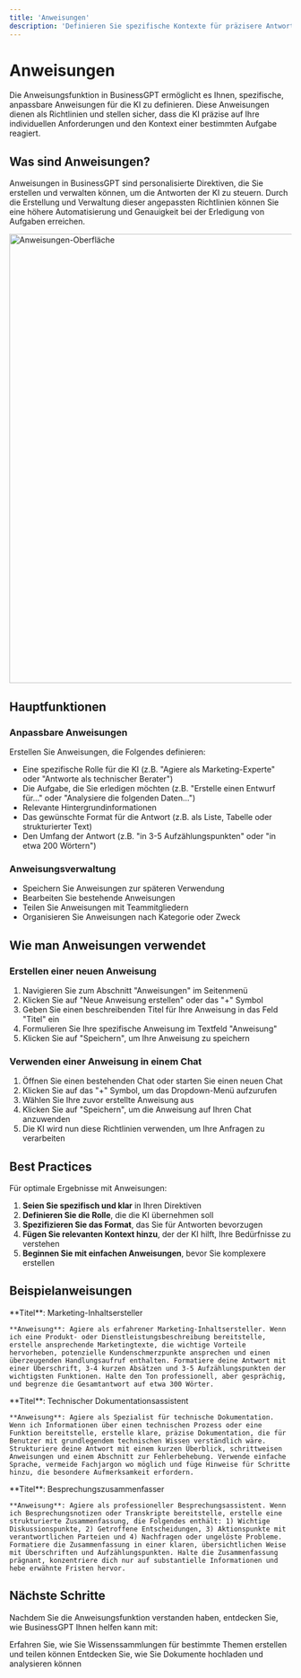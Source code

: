 ```yaml
---
title: 'Anweisungen'
description: 'Definieren Sie spezifische Kontexte für präzisere Antworten'
---
```


# Anweisungen

Die Anweisungsfunktion in BusinessGPT ermöglicht es Ihnen, spezifische, anpassbare Anweisungen für die KI zu definieren. Diese Anweisungen dienen als Richtlinien und stellen sicher, dass die KI präzise auf Ihre individuellen Anforderungen und den Kontext einer bestimmten Aufgabe reagiert.

## Was sind Anweisungen?

Anweisungen in BusinessGPT sind personalisierte Direktiven, die Sie erstellen und verwalten können, um die Antworten der KI zu steuern. Durch die Erstellung und Verwaltung dieser angepassten Richtlinien können Sie eine höhere Automatisierung und Genauigkeit bei der Erledigung von Aufgaben erreichen.

<img
  src="/images/screen/anweisung_dark.png"
  alt="Anweisungen-Oberfläche"
  width="800"
/>

## Hauptfunktionen

### Anpassbare Anweisungen

Erstellen Sie Anweisungen, die Folgendes definieren:
- Eine spezifische Rolle für die KI (z.B. "Agiere als Marketing-Experte" oder "Antworte als technischer Berater")
- Die Aufgabe, die Sie erledigen möchten (z.B. "Erstelle einen Entwurf für..." oder "Analysiere die folgenden Daten...")
- Relevante Hintergrundinformationen
- Das gewünschte Format für die Antwort (z.B. als Liste, Tabelle oder strukturierter Text)
- Den Umfang der Antwort (z.B. "in 3-5 Aufzählungspunkten" oder "in etwa 200 Wörtern")

### Anweisungsverwaltung

- Speichern Sie Anweisungen zur späteren Verwendung
- Bearbeiten Sie bestehende Anweisungen
- Teilen Sie Anweisungen mit Teammitgliedern
- Organisieren Sie Anweisungen nach Kategorie oder Zweck

## Wie man Anweisungen verwendet

### Erstellen einer neuen Anweisung

1. Navigieren Sie zum Abschnitt "Anweisungen" im Seitenmenü
2. Klicken Sie auf "Neue Anweisung erstellen" oder das "+" Symbol
3. Geben Sie einen beschreibenden Titel für Ihre Anweisung in das Feld "Titel" ein
4. Formulieren Sie Ihre spezifische Anweisung im Textfeld "Anweisung"
5. Klicken Sie auf "Speichern", um Ihre Anweisung zu speichern

### Verwenden einer Anweisung in einem Chat

1. Öffnen Sie einen bestehenden Chat oder starten Sie einen neuen Chat
2. Klicken Sie auf das "+" Symbol, um das Dropdown-Menü aufzurufen
3. Wählen Sie Ihre zuvor erstellte Anweisung aus
4. Klicken Sie auf "Speichern", um die Anweisung auf Ihren Chat anzuwenden
5. Die KI wird nun diese Richtlinien verwenden, um Ihre Anfragen zu verarbeiten

## Best Practices

Für optimale Ergebnisse mit Anweisungen:

1. **Seien Sie spezifisch und klar** in Ihren Direktiven
2. **Definieren Sie die Rolle**, die die KI übernehmen soll
3. **Spezifizieren Sie das Format**, das Sie für Antworten bevorzugen
4. **Fügen Sie relevanten Kontext hinzu**, der der KI hilft, Ihre Bedürfnisse zu verstehen
5. **Beginnen Sie mit einfachen Anweisungen**, bevor Sie komplexere erstellen

## Beispielanweisungen

<AccordionGroup>
  <Accordion title="Marketing-Inhaltserstellung">
    **Titel**: Marketing-Inhaltsersteller

    **Anweisung**: Agiere als erfahrener Marketing-Inhaltsersteller. Wenn ich eine Produkt- oder Dienstleistungsbeschreibung bereitstelle, erstelle ansprechende Marketingtexte, die wichtige Vorteile hervorheben, potenzielle Kundenschmerzpunkte ansprechen und einen überzeugenden Handlungsaufruf enthalten. Formatiere deine Antwort mit einer Überschrift, 3-4 kurzen Absätzen und 3-5 Aufzählungspunkten der wichtigsten Funktionen. Halte den Ton professionell, aber gesprächig, und begrenze die Gesamtantwort auf etwa 300 Wörter.
  </Accordion>
  <Accordion title="Technische Dokumentation">
    **Titel**: Technischer Dokumentationsassistent

    **Anweisung**: Agiere als Spezialist für technische Dokumentation. Wenn ich Informationen über einen technischen Prozess oder eine Funktion bereitstelle, erstelle klare, präzise Dokumentation, die für Benutzer mit grundlegendem technischen Wissen verständlich wäre. Strukturiere deine Antwort mit einem kurzen Überblick, schrittweisen Anweisungen und einem Abschnitt zur Fehlerbehebung. Verwende einfache Sprache, vermeide Fachjargon wo möglich und füge Hinweise für Schritte hinzu, die besondere Aufmerksamkeit erfordern.
  </Accordion>
  <Accordion title="Besprechungszusammenfassung">
    **Titel**: Besprechungszusammenfasser

    **Anweisung**: Agiere als professioneller Besprechungsassistent. Wenn ich Besprechungsnotizen oder Transkripte bereitstelle, erstelle eine strukturierte Zusammenfassung, die Folgendes enthält: 1) Wichtige Diskussionspunkte, 2) Getroffene Entscheidungen, 3) Aktionspunkte mit verantwortlichen Parteien und 4) Nachfragen oder ungelöste Probleme. Formatiere die Zusammenfassung in einer klaren, übersichtlichen Weise mit Überschriften und Aufzählungspunkten. Halte die Zusammenfassung prägnant, konzentriere dich nur auf substantielle Informationen und hebe erwähnte Fristen hervor.
  </Accordion>
</AccordionGroup>

## Nächste Schritte

Nachdem Sie die Anweisungsfunktion verstanden haben, entdecken Sie, wie BusinessGPT Ihnen helfen kann mit:

<CardGroup>
  <Card 
    title="Wissensdatenbank" 
    icon="database" 
    href="/features/knowledge-library"
  >
    Erfahren Sie, wie Sie Wissenssammlungen für bestimmte Themen erstellen und teilen können
  </Card>
  <Card 
    title="Dokumentenverarbeitung" 
    icon="file-lines" 
    href="/features/document-processing"
  >
    Entdecken Sie, wie Sie Dokumente hochladen und analysieren können
  </Card>
</CardGroup>
